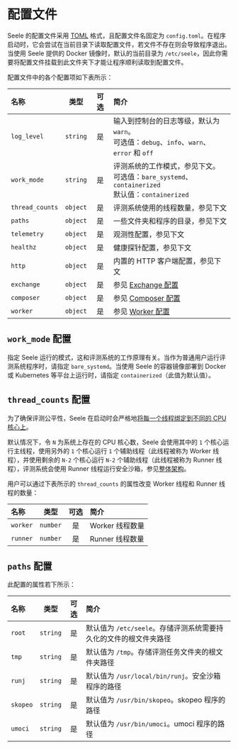 # 配置文件

Seele 的配置文件采用 [TOML](https://toml.io/en/) 格式，且配置文件名固定为 `config.toml`。在程序启动时，它会尝试在当前目录下读取配置文件，若文件不存在则会导致程序退出。当使用
Seele 提供的 Docker 镜像时，默认的当前目录为 `/etc/seele`，因此你需要将配置文件挂载到此文件夹下才能让程序顺利读取到配置文件。

配置文件中的各个配置项如下表所示：

| 名称            |   类型   | 可选 | 简介                                                                                                     |
| :-------------- | :------: | :--: | :------------------------------------------------------------------------------------------------------- |
| `log_level`     | `string` |  是  | 输入到控制台的日志等级，默认为 `warn`。<br />可选值：`debug`、`info`、`warn`、`error` 和 `off`           |
| `work_mode`     | `string` |  是  | 评测系统的工作模式，参见下文。<br />可选值：`bare_systemd`、`containerized`<br />默认值：`containerized` |
| `thread_counts` | `object` |  是  | 评测系统使用的线程数量，参见下文                                                                         |
| `paths`         | `object` |  是  | 一些文件夹和程序的目录，参见下文                                                                         |
| `telemetry`     | `object` |  是  | 观测性配置，参见下文                                                                                     |
| `healthz`       | `object` |  是  | 健康探针配置，参见下文                                                                                   |
| `http`          | `object` |  是  | 内置的 HTTP 客户端配置，参见下文                                                                         |
| `exchange`      | `object` |  是  | 参见 [Exchange 配置](/configuration/exchange)                                                            |
| `composer`      | `object` |  是  | 参见 [Composer 配置](/configuration/composer)                                                            |
| `worker`        | `object` |  是  | 参见 [Worker 配置](/configuration/worker)                                                                |

## `work_mode` 配置

指定 Seele 运行的模式，这和评测系统的工作原理有关。当作为普通用户运行评测系统程序时，请指定 `bare_systemd`。当使用 Seele 的容器镜像部署到 Docker 或 Kubernetes 等平台上运行时，请指定 `containerized`（此值为默认值）。

## `thread_counts` 配置

为了确保评测公平性，Seele 在启动时会严格地[将每一个线程绑定到不同的 CPU 核心上](/technical-details/bind-cores)。

默认情况下，令 `N` 为系统上存在的
CPU 核心数，Seele 会使用其中的 `1` 个核心运行主线程，使用另外的 `1` 个核心运行 `1` 个辅助线程（此线程被称为 Worker 线程），并使用剩余的 `N-2` 个核心运行 `N-2` 个辅助线程（此线程被称为 Runner 线程），评测系统会使用
Runner 线程运行安全沙箱，参见[整体架构](/technical-details/architecture)。

用户可以通过下表所示的 `thread_counts` 的属性改变 Worker 线程和 Runner 线程的数量：

| 名称     |   类型   | 可选 | 简介            |
| :------- | :------: | :--: | :-------------- |
| `worker` | `number` |  是  | Worker 线程数量 |
| `runner` | `number` |  是  | Runner 线程数量 |

## `paths` 配置

此配置的属性若下所示：

| 名称     |   类型   | 可选 | 简介                                                              |
| :------- | :------: | :--: | :---------------------------------------------------------------- |
| `root`   | `string` |  是  | 默认值为 `/etc/seele`。存储评测系统需要持久化的文件的根文件夹路径 |
| `tmp`    | `string` |  是  | 默认值为 `/tmp`。存储评测任务文件夹的根文件夹路径                 |
| `runj`   | `string` |  是  | 默认值为 `/usr/local/bin/runj`。安全沙箱程序的路径                |
| `skopeo` | `string` |  是  | 默认值为 `/usr/bin/skopeo`。skopeo 程序的路径                     |
| `umoci`  | `string` |  是  | 默认值为 `/usr/bin/umoci`。umoci 程序的路径                       |
